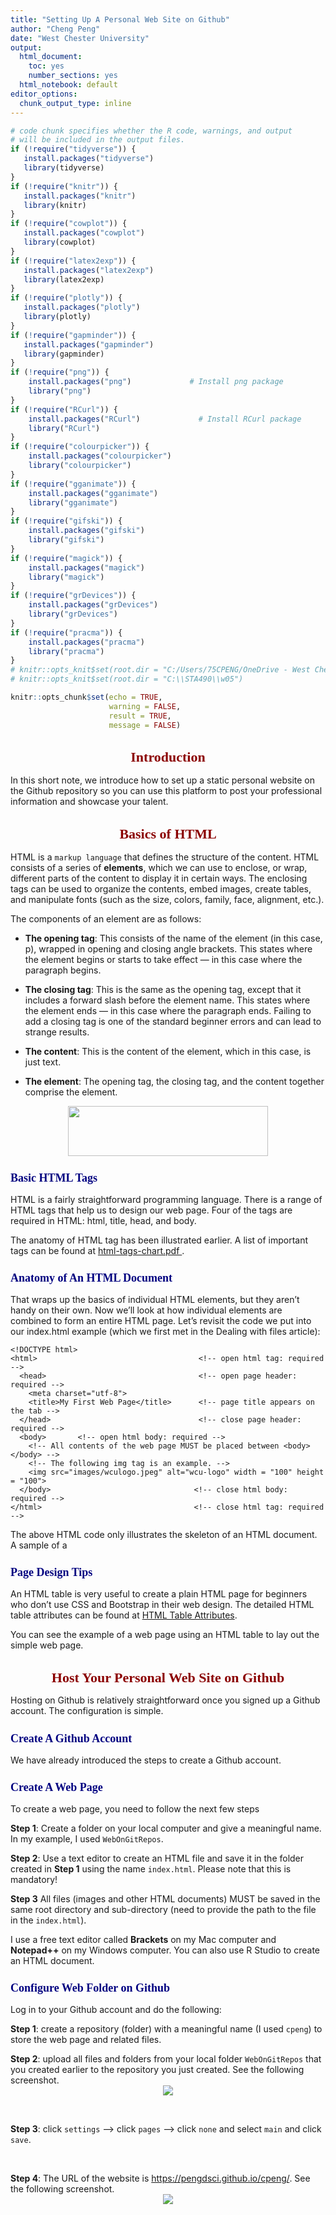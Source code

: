 ```yaml
---
title: "Setting Up A Personal Web Site on Github"
author: "Cheng Peng"
date: "West Chester University"
output:
  html_document: 
    toc: yes
    number_sections: yes
  html_notebook: default
editor_options:
  chunk_output_type: inline
---
```

<style type="text/css">

div#TOC li {
    list-style:none;
    background-image:none;
    background-repeat:none;
    background-position:0;
}
h1.title {
  font-size: 24px;
  color: DarkRed;
  text-align: center;
}
h4.author { /* Header 4 - and the author and data headers use this too  */
    font-size: 18px;
  font-family: "Times New Roman", Times, serif;
  color: DarkRed;
  text-align: center;
}
h4.date { /* Header 4 - and the author and data headers use this too  */
  font-size: 18px;
  font-family: "Times New Roman", Times, serif;
  color: DarkBlue;
  text-align: center;
}
h1 { /* Header 3 - and the author and data headers use this too  */
    font-size: 22px;
    font-family: "Times New Roman", Times, serif;
    color: darkred;
    text-align: center;
}
h2 { /* Header 3 - and the author and data headers use this too  */
    font-size: 18px;
    font-family: "Times New Roman", Times, serif;
    color: navy;
    text-align: left;
}

h3 { /* Header 3 - and the author and data headers use this too  */
    font-size: 15px;
    font-family: "Times New Roman", Times, serif;
    color: navy;
    text-align: left;
}

h4 { /* Header 4 - and the author and data headers use this too  */
    font-size: 18px;
    font-family: "Times New Roman", Times, serif;
    color: darkred;
    text-align: left;
}
</style>

```r
# code chunk specifies whether the R code, warnings, and output 
# will be included in the output files.
if (!require("tidyverse")) {
   install.packages("tidyverse")
   library(tidyverse)
}
if (!require("knitr")) {
   install.packages("knitr")
   library(knitr)
}
if (!require("cowplot")) {
   install.packages("cowplot")
   library(cowplot)
}
if (!require("latex2exp")) {
   install.packages("latex2exp")
   library(latex2exp)
}
if (!require("plotly")) {
   install.packages("plotly")
   library(plotly)
}
if (!require("gapminder")) {
   install.packages("gapminder")
   library(gapminder)
}
if (!require("png")) {
    install.packages("png")             # Install png package
    library("png")
}
if (!require("RCurl")) {
    install.packages("RCurl")             # Install RCurl package
    library("RCurl")
}
if (!require("colourpicker")) {
    install.packages("colourpicker")              
    library("colourpicker")
}
if (!require("gganimate")) {
    install.packages("gganimate")              
    library("gganimate")
}
if (!require("gifski")) {
    install.packages("gifski")              
    library("gifski")
}
if (!require("magick")) {
    install.packages("magick")              
    library("magick")
}
if (!require("grDevices")) {
    install.packages("grDevices")              
    library("grDevices")
}
if (!require("pracma")) {
    install.packages("pracma")              
    library("pracma")
}
# knitr::opts_knit$set(root.dir = "C:/Users/75CPENG/OneDrive - West Chester University of PA/Documents")
# knitr::opts_knit$set(root.dir = "C:\\STA490\\w05")

knitr::opts_chunk$set(echo = TRUE,       
                      warning = FALSE,   
                      result = TRUE,   
                      message = FALSE)
```




# Introduction

In this short note, we introduce how to set up a static personal website on the Github repository so you can use this platform to post your professional information and showcase your talent.


# Basics of HTML

HTML is a `markup language` that defines the structure of the content. HTML consists of a series of **elements**, which we can use to enclose, or wrap, different parts of the content to display it in certain ways. The enclosing tags can be used to organize the contents, embed images, create tables, and manipulate fonts (such as the size, colors, family, face, alignment, etc.). 

The components of an element are as follows:

* **The opening tag**: This consists of the name of the element (in this case, p), wrapped in opening and closing angle brackets. This states where the element begins or starts to take effect — in this case where the paragraph begins.

* **The closing tag**: This is the same as the opening tag, except that it includes a forward slash before the element name. This states where the element ends — in this case where the paragraph ends. Failing to add a closing tag is one of the standard beginner errors and can lead to strange results.

* **The content**: This is the content of the element, which in this case, is just text.

* **The element**: The opening tag, the closing tag, and the content together comprise the element.

<center><img src="images/htmlElement.png" width="320" height="80" > </center>

## Basic HTML Tags

HTML is a fairly straightforward programming language. There is a range of HTML tags that help us to design our web page. Four of the tags are required in HTML: html, title, head, and body. 

The anatomy of HTML tag has been illustrated earlier. A list of important tags can be found at <a href = "html-tags-chart.pdf">html-tags-chart.pdf </a>.


## Anatomy of An HTML Document

That wraps up the basics of individual HTML elements, but they aren't handy on their own. Now we'll look at how individual elements are combined to form an entire HTML page. Let's revisit the code we put into our index.html example (which we first met in the Dealing with files article):

```{}
<!DOCTYPE html>
<html>                                    <!-- open html tag: required  -->
  <head>                                  <!-- open page header: required -->
    <meta charset="utf-8">
    <title>My First Web Page</title>      <!-- page title appears on the tab -->
  </head>                                 <!-- close page header: required -->
  <body>       <!-- open html body: required -->
    <!-- All contents of the web page MUST be placed between <body> </body> -->
    <!-- The following img tag is an example. -->
    <img src="images/wculogo.jpeg" alt="wcu-logo" width = "100" height = "100"> 
  </body>                                <!-- close html body: required -->
</html>                                  <!-- close html tag: required -->
```

The above HTML code only illustrates the skeleton of an HTML document. A sample of a 

## Page Design Tips

An HTML table is very useful to create a plain HTML page for beginners who don't use CSS and Bootstrap in their web design. The detailed HTML table attributes can be found at <a href = "https://www.htmlcenter.com/blog/html-table-attributes/">HTML Table Attributes</a>. 

You can see the example of a web page using an HTML table to lay out the simple web page.


# Host Your Personal Web Site on Github

Hosting on Github is relatively straightforward once you signed up a Github account. The configuration is simple.

## Create A Github Account

We have already introduced the steps to create a Github account.  

## Create A Web Page

To create a web page, you need to follow the next few steps

**Step 1**: Create a folder on your local computer and give a meaningful name. In my example, I used `WebOnGitRepos`. 

**Step 2**: Use a text editor to create an HTML file and save it in the folder created in **Step 1** using the name `index.html`. Please note that this is mandatory! 

**Step 3** All files (images and other HTML documents) MUST be saved in the same root directory and sub-directory (need to provide the path to the file in the `index.html`).


I use a free text editor called **Brackets** on my Mac computer and **Notepad++** on my Windows computer. You can also use R Studio to create an HTML document.


## Configure Web Folder on Github

Log in to your Github account and do the following:

**Step 1**:  create a repository (folder) with a meaningful name (I used `cpeng`) to store the web page and related files.

**Step 2**: upload all files and folders from your local folder `WebOnGitRepos` that you created earlier to the repository you just created.  See the following screenshot.
<center> <img src="images/GitReposContents.png"> </center>

\

**Step 3**: click `settings` --> click `pages` --> click `none` and select `main` and click `save`.

\

**Step 4**: The URL of the website is <https://pengdsci.github.io/cpeng/>. See the following screenshot.
<center> <img src="images/endConfig.png"> </center>

\

\


